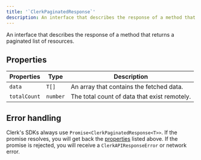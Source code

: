 ```yaml
---
title: '`ClerkPaginatedResponse`'
description: An interface that describes the response of a method that returns a paginated list of resources.
---
```


An interface that describes the response of a method that returns a paginated list of resources.

## Properties

| Properties | Type | Description |
| - | - | - |
| `data` | `T[]` | An array that contains the fetched data. |
| `totalCount` | `number` | The total count of data that exist remotely. |

## Error handling

Clerk's SDKs always use `Promise<ClerkPaginatedResponse<T>>`. If the promise resolves, you will get back the [properties](#properties) listed above. If the promise is rejected, you will receive a `ClerkAPIResponseError` or network error.
